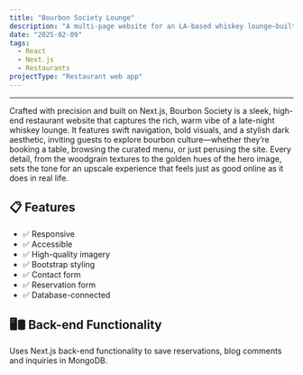 ```yaml
---
title: "Bourbon Society Lounge"
description: "A multi-page website for an LA-based whiskey lounge—built in Next.js."
date: "2025-02-09"
tags:
  - React
  - Next.js
  - Restaurants
projectType: "Restaurant web app"
---
```



---

<div class="overflow-hidden">
  <a href="https://bourbonsociety.netlify.app/" target="_blank">
    <MdxPublicImage
      src="/clients/bourbon-society/bourbon-society.jpg"
      class="transition duration-700 ease-in-out hover:scale-110"
    />
  </a>
</div>

Crafted with precision and built on Next.js, Bourbon Society is a sleek, high-end restaurant website
that captures the rich, warm vibe of a late-night whiskey lounge. It features swift navigation, bold visuals,
and a stylish dark aesthetic, inviting guests to explore bourbon culture—whether they’re booking a table, browsing
the curated menu, or just perusing the site. Every detail, from the woodgrain textures to the golden hues of the
hero image, sets the tone for an upscale experience that feels just as good online as it does in real life.

<section>
  <ArrowCardButton
    href="https://bourbonsociety.netlify.app/"
    text="Visit Live Site"
    openInNewTab
  />
</section>

## 📋 Features

- ✅ Responsive
- ✅ Accessible
- ✅ High-quality imagery
- ✅ Bootstrap styling
- ✅ Contact form
- ✅ Reservation form
- ✅ Database-connected

## 🖥️🛢️ Back-end Functionality

Uses Next.js back-end functionality to save reservations, blog comments and inquiries in MongoDB.
